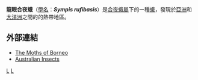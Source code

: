 {{Speciesbox
| taxon = Sympis rufibasis
| binomial_authority = Guenée, 1852
| image = Sympis_rufibasis_(Noctuidae_Catocalinae)_2.jpg
| image_caption = 龍眼合夜蛾
}}
'''龍眼合夜蛾'''（[[學名|學名]]：'''''Sympis rufibasis'''''）是[[合夜蛾屬|合夜蛾屬]]下的一種[[蛾|蛾]]，發現於[[亞洲|亞洲]]和[[大洋洲|大洋洲]]之間的的熱帶地區。

==外部連結==
*[http://www.mothsofborneo.com/part-15-16/miscellaneous_i/miscellaneousi_5_1.php The Moths of Borneo]
*[https://web.archive.org/web/20160401024435/http://lepidoptera.butterflyhouse.com.au/cato/rufibas.html Australian Insects]

{{taxonbar}}
[[Category:_1852年描述的昆虫|L]]
[[Category:合夜蛾屬|L]]